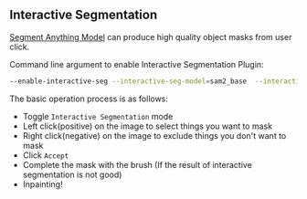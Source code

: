 

## Interactive Segmentation

[Segment Anything Model](https://github.com/facebookresearch/segment-anything) can produce high quality object masks from user click.

Command line argument to enable Interactive Segmentation Plugin:

```bash
--enable-interactive-seg --interactive-seg-model=sam2_base  --interactive-seg-device=cuda
```

The basic operation process is as follows:

- Toggle `Interactive Segmentation` mode
- Left click(positive) on the image to select things you want to mask
- Right click(negative) on the image to exclude things you don't want to mask
- Click `Accept`
- Complete the mask with the brush (If the result of interactive segmentation is not good)
- Inpainting!

<YouTube youTubeId="oLYNGFDI4dc" />